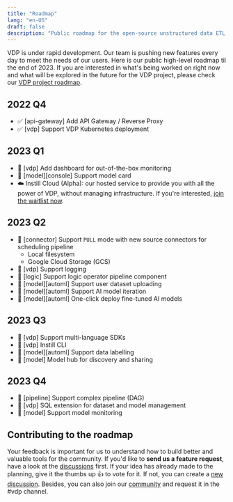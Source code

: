 ```yaml
---
title: "Roadmap"
lang: "en-US"
draft: false
description: "Public roadmap for the open-source unstructured data ETL tool VDP https://github.com/instill-ai/vdp"
---
```


VDP is under rapid development. Our team is pushing new features every day to meet the needs of our users. Here is our public high-level roadmap til the end of 2023. If you are interested in what's being worked on right now and what will be explored in the future for the VDP project, please check our [VDP project roadmap](https://github.com/orgs/instill-ai/projects/5/views/4).

## 2022 Q4

- ✅ [api-gateway] Add API Gateway / Reverse Proxy
- ✅ [vdp] Support VDP Kubernetes deployment

## 2023 Q1

- 🎯 [vdp] Add dashboard for out-of-the-box monitoring
- 🔮 [model][console] Support model card
- ☁️ Instill Cloud (Alpha): our hosted service to provide you with all the power of VDP, without managing infrastructure. If you're interested, [join the waitlist now](https://www.instill.tech/get-access/?utm_source=documentation&utm_medium=link).

## 2023 Q2

- 🔌 [connector] Support `PULL` mode with new source connectors for scheduling pipeline
  - Local filesystem
  - Google Cloud Storage (GCS)
- 🎯 [vdp] Support logging
- 🎯 [logic] Support logic operator pipeline component
- 🔮 [model][automl] Support user dataset uploading
- 🔮 [model][automl] Support AI model iteration
- 🔮 [model][automl] One-click deploy fine-tuned AI models

## 2023 Q3

- 🎯 [vdp] Support multi-language SDKs
- 🎯 [vdp] Instill CLI
- 🔮 [model][automl] Support data labelling
- 🔮 [model] Model hub for discovery and sharing

## 2023 Q4

- 🎯 [pipeline] Support complex pipeline (DAG)
- 🎯 [vdp] SQL extension for dataset and model management
- 🔮 [model] Support model monitoring

## Contributing to the roadmap

Your feedback is important for us to understand how to build better and valuable tools for the community. If you'd like to **send us a feature request**, have a look at the [discussions](https://github.com/instill-ai/vdp/discussions) first. If your idea has already made to the planning, give it the thumbs up 👍 to vote for it. If not, you can create a [new discussion](https://github.com/instill-ai/vdp/discussions/new). Besides, you can also join our [community](https://discord.gg/sevxWsqpGh) and request it in the #vdp channel.
